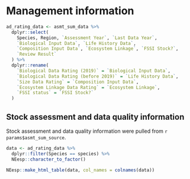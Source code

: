 # Management information

```r
ad_rating_data <- asmt_sum_data %>%
  dplyr::select(
    Species, Region, `Assessment Year`, `Last Data Year`,
    `Biological Input Data`, `Life History Data`,
    `Composition Input Data`, `Ecosystem Linkage`, `FSSI Stock?`,
    `Review Result`
  ) %>%
  dplyr::rename(
    `Biological Data Rating (2019)` = `Biological Input Data`,
    `Biological Data Rating (before 2019)` = `Life History Data`,
    `Size Data Rating` = `Composition Input Data`,
    `Ecosystem Linkage Data Rating` = `Ecosystem Linkage`,
    `FSSI status` = `FSSI Stock?`
  )
```

## Stock assessment and data quality information
Stock assessment and data quality information were pulled from ``r params$asmt_sum_source``.
```r
data <- ad_rating_data %>%
  dplyr::filter(Species == species) %>%
  NEesp::character_to_factor()

NEesp::make_html_table(data, col_names = colnames(data))
```
